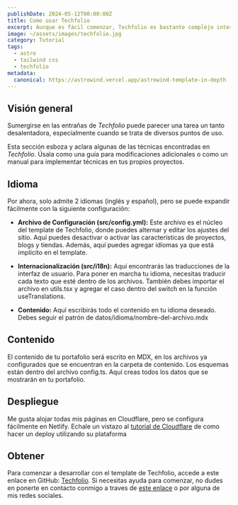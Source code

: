 ```yaml
---
publishDate: 2024-05-12T00:00:00Z
title: Como usar Techfolio
excerpt: Aunque es fácil comenzar, Techfolio es bastante complejo internamente. Esta página proporciona documentación sobre algunas de las partes más intrincadas.
image: ~/assets/images/techfolio.jpg
category: Tutorial
tags:
  - astro
  - tailwind css
  - techfolio
metadata:
  canonical: https://astrowind.vercel.app/astrowind-template-in-depth
---
```

## Visión general

Sumergirse en las entrañas de _Techfolio_ puede parecer una tarea un tanto desalentadora, especialmente cuando se trata de diversos puntos de uso.

Esta sección esboza y aclara algunas de las técnicas encontradas en _Techfolio_. Úsala como una guía para modificaciones adicionales o como un manual para implementar técnicas en tus propios proyectos.

## Idioma

Por ahora, solo admite 2 idiomas (inglés y español), pero se puede expandir fácilmente con la siguiente configuración:

- **Archivo de Configuración (src/config.yml):** Este archivo es el núcleo del template de Techfolio, donde puedes alternar y editar los ajustes del sitio. Aquí puedes desactivar o activar las características de proyectos, blogs y tiendas. Además, aquí puedes agregar idiomas ya que está implícito en el template.

- **Internacionalización (src/i18n):** Aquí encontrarás las traducciones de la interfaz de usuario. Para poner en marcha tu idioma, necesitas traducir cada texto que esté dentro de los archivos. También debes importar el archivo en utils.tsx y agregar el caso dentro del switch en la función useTranslations.

- **Contenido:** Aquí escribirás todo el contenido en tu idioma deseado. Debes seguir el patrón de datos/idioma/nombre-del-archivo.mdx

## Contenido

El contenido de tu portafolio será escrito en MDX, en los archivos ya configurados que se encuentran en la carpeta de contenido. Los esquemas están dentro del archivo config.ts. Aquí creas todos los datos que se mostrarán en tu portafolio.

## Despliegue

Me gusta alojar todas mis páginas en Cloudflare, pero se configura fácilmente en Netlify. Echale un vistazo al [tutorial de Cloudflare](https://developers.cloudflare.com/pages/framework-guides/deploy-an-astro-site/#deploy-an-astro-site) de como hacer un deploy utilizando su plataforma

## Obtener

Para comenzar a desarrollar con el template de Techfolio, accede a este enlace en GitHub: [Techfolio](https://github.com/alexsrebernic/Techfolio). Si necesitas ayuda para comenzar, no dudes en ponerte en contacto conmigo a traves de [este enlace](/contacto) o por alguna de mis redes sociales.
